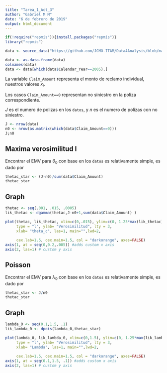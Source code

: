 ---
title: "Tarea_1_Act_3"
author: "Gabriel M M"
date: "6 de febrero de 2019"
output: html_document
---
```{r}
if(!require("repmis")){install.packages("repmis")}
library("repmis")

data <- source_data("https://github.com/JCMO-ITAM/Data4Analysis/blob/master/d4a_allstateclaim_data.csv?raw=true")

data <- as.data.frame(data)
colnames(data)
data <- data[which(data$Calendar_Year==2005),]
```

La variable `Claim_Amount` representa el monto de reclamo individual, nuestros valores $x_i$.

Los casos `Claim_Amount==0` representan no siniestro en la poliza correspondiente. 

$J$ es el numero de polizas en los `datos`, y $n$ es el numero de polizas con no siniestro.

```{r}
J <- nrow(data)
n0 <- nrow(as.matrix(which(data$Claim_Amount==0)))
J;n0

```
Maxima verosimilitud I
---

Encontrar el EMV para $\theta_0$ con base en los `datos` es relativamente simple, es dado por
\begin{eqnarray}
  \theta_c^{*}
  & = &
  \arg\max_{(0,inf)} \theta_c^{j-n_0} \times exp(-\theta_c\times\sum_{X_i:X_i>0}X_i)\nonumber \\
  & = &
  \frac{J-n_0}{\sum_{X_i:X_i>0}X_i}. \nonumber
\end{eqnarray}


```{r}
thetac_star <- (J-n0)/sum(data$Claim_Amount)
thetac_star
```
Graph
---

```{r}
thetac <- seq(.001, .015, .0005)
lik_thetac <- dgamma(thetac,J-n0+1,sum(data$Claim_Amount) )

plot(thetac, lik_thetac, xlim=c(0,.015), ylim=c(0, 1.25*max(lik_thetac)), 
     type = "l", ylab= "Verosimilitud", lty = 3,
     xlab= "theta_c", las=1, main="",lwd=2,
     
     cex.lab=1.5, cex.main=1.5, col = "darkorange", axes=FALSE)
axis(1, at = seq(0,0.2,.005)) #adds custom x axis
axis(2, las=1) # custom y axis
```

Poisson
---

Encontrar el EMV para $\lambda_0$ con base en los `datos` es relativamente simple, es dado por
\begin{eqnarray}
  \lambda_c^{*}
  & = &
  \arg\max_{(0,1,2,...)} \lambda_0^{n_0} \times exp(-\lambda_0\times\ J)\nonumber \\
  & = &
  \frac{J}{n_0}. \nonumber
\end{eqnarray}

```{r}
thetac_star <- J/n0
thetac_star
```

Graph
---

```{r}
lambda_0 <- seq(0.1,1.5, .1)
lik_lambda_0 <- dpois(lambda_0,thetac_star)

plot(lambda_0, lik_lambda_0, xlim=c(0,1.5), ylim=c(0, 1.25*max(lik_lambda_0)), 
     type = "l", ylab= "Verosimilitud", lty = 3,
     xlab= "Lambda", las=1, main="",lwd=2,
     
     cex.lab=1.5, cex.main=1.5, col = "darkorange", axes=FALSE)
axis(1, at = seq(0.1,1.5, .1)) #adds custom x axis
axis(2, las=1) # custom y axis
```